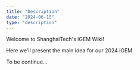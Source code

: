 ```yaml
---
title: "Description"
date: "2024-06-15"
type: "description"
---
```


Welcome to ShanghaiTech's iGEM Wiki!  

Here we'll present the main idea for our 2024 iGEM.  

To be continue...
